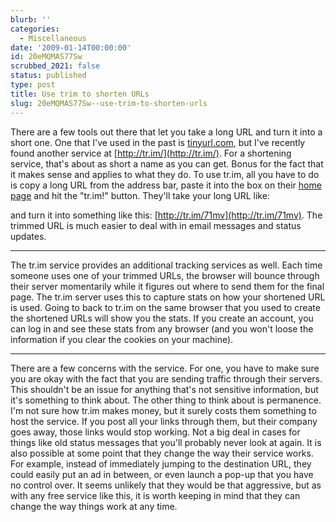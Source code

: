 ```yaml
---
blurb: ''
categories:
  - Miscellaneous
date: '2009-01-14T00:00:00'
id: 20eMQMAS77Sw
scrubbed_2021: false
status: published
type: post
title: Use trim to shorten URLs
slug: 20eMQMAS77Sw--use-trim-to-shorten-urls
---
```


There are a few tools out there that let you take a long URL and
turn it into a short one. One that I've used in the past is
[tinyurl.com](http://tinyurl.com/), but I've recently found another
service at [http://tr.im/](http://tr.im/). For a shortening
service, that's about as short a name as you can get. Bonus for the
fact that it makes sense and applies to what they do. To use tr.im,
all you have to do is copy a long URL from the address bar, paste
it into the box on their [home page](http://tr.im/) and hit the
"tr.im!" button. They'll take your long URL like:


and turn it into something like this:
[http://tr.im/71mv](http://tr.im/71mv). The trimmed URL is much
easier to deal with in email messages and status updates.

* * * * *

The tr.im service provides an additional tracking services as well.
Each time someone uses one of your trimmed URLs, the browser will
bounce through their server momentarily while it figures out where
to send them for the final page. The tr.im server uses this to
capture stats on how your shortened URL is used. Going to back to
tr.im on the same browser that you used to create the shortened
URLs will show you the stats. If you create an account, you can log
in and see these stats from any browser (and you won't loose the
information if you clear the cookies on your machine).

* * * * *

There are a few concerns with the service. For one, you have to
make sure you are okay with the fact that you are sending traffic
through their servers. This shouldn't be an issue for anything
that's not sensitive information, but it's something to think
about. The other thing to think about is permanence. I'm not sure
how tr.im makes money, but it surely costs them something to host
the service. If you post all your links through them, but their
company goes away, those links would stop working. Not a big deal
in cases for things like old status messages that you'll probably
never look at again. It is also possible at some point that they
change the way their service works. For example, instead of
immediately jumping to the destination URL, they could easily put
an ad in between, or even launch a pop-up that you have no control
over. It seems unlikely that they would be that aggressive, but as
with any free service like this, it is worth keeping in mind that
they can change the way things work at any time.
